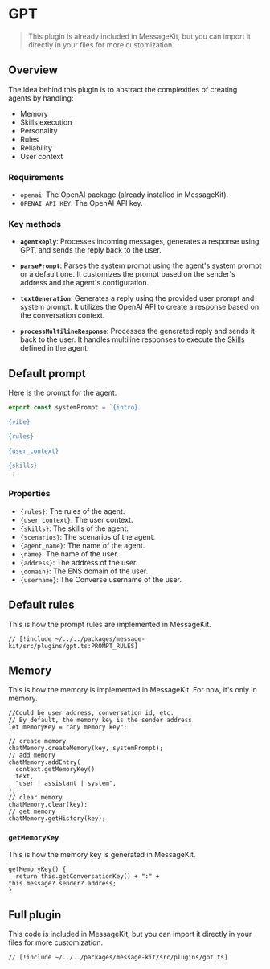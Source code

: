 # GPT

> This plugin is already included in MessageKit, but you can import it directly in your files for more customization.

## Overview

The idea behind this plugin is to abstract the complexities of creating agents by handling:

- Memory
- Skills execution
- Personality
- Rules
- Reliability
- User context

### Requirements

- `openai`: The OpenAI package (already installed in MessageKit).
- `OPENAI_API_KEY`: The OpenAI API key.

### Key methods

- **`agentReply`**: Processes incoming messages, generates a response using GPT, and sends the reply back to the user.

- **`parsePrompt`**: Parses the system prompt using the agent's system prompt or a default one. It customizes the prompt based on the sender's address and the agent's configuration.

- **`textGeneration`**: Generates a reply using the provided user prompt and system prompt. It utilizes the OpenAI API to create a response based on the conversation context.

- **`processMultilineResponse`**: Processes the generated reply and sends it back to the user. It handles multiline responses to execute the [Skills](/community/skills) defined in the agent.

## Default prompt

Here is the prompt for the agent.

```jsx [src/prompt.ts]
export const systemPrompt = `{intro}

{vibe}

{rules}

{user_context}

{skills}
`;
```

### Properties

- `{rules}`: The rules of the agent.
- `{user_context}`: The user context.
- `{skills}`: The skills of the agent.
- `{scenarios}`: The scenarios of the agent.
- `{agent_name}`: The name of the agent.
- `{name}`: The name of the user.
- `{address}`: The address of the user.
- `{domain}`: The ENS domain of the user.
- `{username}`: The Converse username of the user.

## Default rules

This is how the prompt rules are implemented in MessageKit.

```tsx [plugins/gpt.ts]
// [!include ~/../../packages/message-kit/src/plugins/gpt.ts:PROMPT_RULES]
```

## Memory

This is how the memory is implemented in MessageKit. For now, it's only in memory.

```tsx [plugins/gpt.ts]
//Could be user address, conversation id, etc.
// By default, the memory key is the sender address
let memoryKey = "any memory key";

// create memory
chatMemory.createMemory(key, systemPrompt);
// add memory
chatMemory.addEntry(
  context.getMemoryKey()
  text,
  "user | assistant | system",
);
// clear memory
chatMemory.clear(key);
// get memory
chatMemory.getHistory(key);
```

### `getMemoryKey`

This is how the memory key is generated in MessageKit.

```tsx [lib/core.ts]
getMemoryKey() {
  return this.getConversationKey() + ":" + this.message?.sender?.address;
}
```

## Full plugin

This code is included in MessageKit, but you can import it directly in your files for more customization.

```tsx [plugins/gpt.ts]
// [!include ~/../../packages/message-kit/src/plugins/gpt.ts]
```
